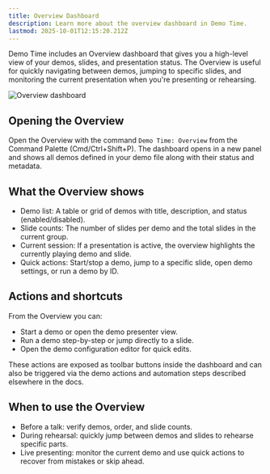 ```yaml
---
title: Overview Dashboard
description: Learn more about the overview dashboard in Demo Time.
lastmod: 2025-10-01T12:15:20.212Z
---
```



Demo Time includes an Overview dashboard that gives you a high-level view of your demos, slides, and presentation status. The Overview is useful for quickly navigating between demos, jumping to specific slides, and monitoring the current presentation when you're presenting or rehearsing.

<Image class="mx-auto" src={overviewImg} alt="Overview dashboard" />

## Opening the Overview

Open the Overview with the command `Demo Time: Overview` from the Command Palette (Cmd/Ctrl+Shift+P). The dashboard opens in a new panel and shows all demos defined in your demo file along with their status and metadata.

## What the Overview shows

- Demo list: A table or grid of demos with title, description, and status (enabled/disabled).
- Slide counts: The number of slides per demo and the total slides in the current group.
- Current session: If a presentation is active, the overview highlights the currently playing demo and slide.
- Quick actions: Start/stop a demo, jump to a specific slide, open demo settings, or run a demo by ID.

## Actions and shortcuts

From the Overview you can:

- Start a demo or open the demo presenter view.
- Run a demo step-by-step or jump directly to a slide.
- Open the demo configuration editor for quick edits.

These actions are exposed as toolbar buttons inside the dashboard and can also be triggered via the demo actions and automation steps described elsewhere in the docs.

## When to use the Overview

- Before a talk: verify demos, order, and slide counts.
- During rehearsal: quickly jump between demos and slides to rehearse specific parts.
- Live presenting: monitor the current demo and use quick actions to recover from mistakes or skip ahead.


